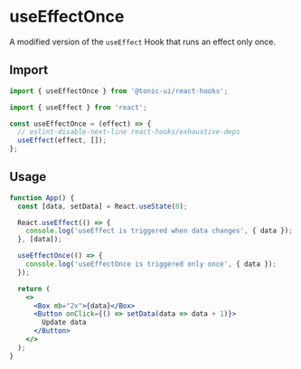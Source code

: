 # useEffectOnce

A modified version of the `useEffect` Hook that runs an effect only once.

## Import

```js
import { useEffectOnce } from '@tonic-ui/react-hooks';
```

```js
import { useEffect } from 'react';

const useEffectOnce = (effect) => {
  // eslint-disable-next-line react-hooks/exhaustive-deps
  useEffect(effect, []);
};
```

## Usage

```jsx
function App() {
  const [data, setData] = React.useState(0);

  React.useEffect(() => {
    console.log('useEffect is triggered when data changes', { data });
  }, [data]);

  useEffectOnce(() => {
    console.log('useEffectOnce is triggered only once', { data });
  });

  return (
    <>
      <Box mb="2x">{data}</Box>
      <Button onClick={() => setData(data => data + 1)}>
        Update data
      </Button>
    </>
  );
}
```
